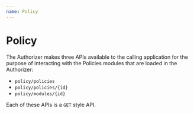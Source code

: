```yaml
---
name: Policy
---
```


# Policy

The Authorizer makes three APIs available to the calling application for the purpose of 
interacting with the Policies modules that are loaded in the Authorizer:
* `policy/policies`
* `policy/policies/{id}`
* `policy/modules/{id}`

Each of these APIs is a `GET` style API.
